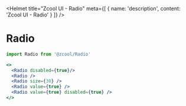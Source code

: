 
<Helmet
  title="Zcool UI - Radio"
  meta={[
    {
      name: 'description',
      content: 'Zcool UI - Radio'
    }
  ]}
/>

# Radio

```js
import Radio from '@zcool/Radio'
```

```.jsx
<>
  <Radio disabled={true}/>
  <Radio />
  <Radio size={30} />
  <Radio value={true} />
  <Radio value={true} disabled={true} />
</>
```

